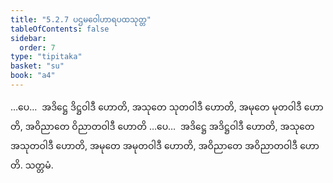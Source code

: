 ```yaml
---
title: "5.2.7 ပဌမဝေါဟာရပထသုတ္တ"
tableOfContents: false
sidebar:
  order: 7
type: "tipitaka"
basket: "su"
book: "a4"
---
```



<DynamicBreadcrumb />

<Division number="217" book="a4" e="ch" v="15" p="549">

<Paragraph number="1388" book="a4">
…ပေ…  အဒိဋ္ဌေ ဒိဋ္ဌဝါဒီ ဟောတိ, အသုတေ သုတဝါဒီ ဟောတိ, အမုတေ မုတဝါဒီ ဟောတိ, အဝိညာတေ ဝိညာတဝါဒီ ဟောတိ …ပေ…  အဒိဋ္ဌေ အဒိဋ္ဌဝါဒီ ဟောတိ, အသုတေ အသုတဝါဒီ ဟောတိ, အမုတေ အမုတဝါဒီ ဟောတိ, အဝိညာတေ အဝိညာတဝါဒီ ဟောတိ.

</Paragraph>
</Division>

<Paragraph number="1389" type="center" book="a4">
သတ္တမံ.
</Paragraph>